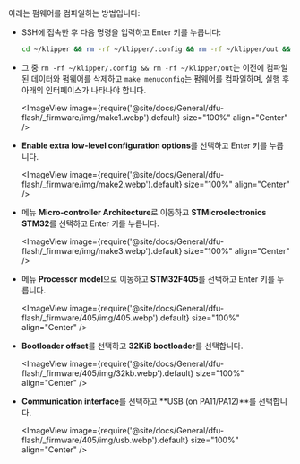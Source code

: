 아래는 펌웨어를 컴파일하는 방법입니다:
* SSH에 접속한 후 다음 명령을 입력하고 Enter 키를 누릅니다:

    ```bash
    cd ~/klipper && rm -rf ~/klipper/.config && rm -rf ~/klipper/out && make menuconfig
    ```

* 그 중 `rm -rf ~/klipper/.config && rm -rf ~/klipper/out`는 이전에 컴파일된 데이터와 펌웨어를 삭제하고 `make menuconfig`는 펌웨어를 컴파일하며, 실행 후 아래의 인터페이스가 나타나야 합니다.

    <ImageView image={require('@site/docs/General/dfu-flash/_firmware/img/make1.webp').default} size="100%" align="Center" />

* **Enable extra low-level configuration options**를 선택하고 Enter 키를 누릅니다.

    <ImageView image={require('@site/docs/General/dfu-flash/_firmware/img/make2.webp').default} size="100%" align="Center" />

* 메뉴 **Micro-controller Architecture**로 이동하고 **STMicroelectronics STM32**를 선택하고 Enter 키를 누릅니다.

    <ImageView image={require('@site/docs/General/dfu-flash/_firmware/img/make3.webp').default} size="100%" align="Center" />

* 메뉴 **Processor model**으로 이동하고 **STM32F405**를 선택하고 Enter 키를 누릅니다.

    <ImageView image={require('@site/docs/General/dfu-flash/_firmware/405/img/405.webp').default} size="100%" align="Center" />

* **Bootloader offset**를 선택하고 **32KiB bootloader**를 선택합니다.

    <ImageView image={require('@site/docs/General/dfu-flash/_firmware/405/img/32kb.webp').default} size="100%" align="Center" />

* **Communication interface**를 선택하고 **USB (on PA11/PA12)**를 선택합니다.

   <ImageView image={require('@site/docs/General/dfu-flash/_firmware/405/img/usb.webp').default} size="100%" align="Center" />